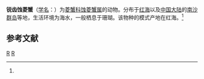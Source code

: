 {{Speciesbox
| taxon = Daldorfia acuta
| binomial_authority = (Klunzinger, 1906)<ref name='id11613'>{{cite web| url =http://www.bioinfo.cn/db05/BjdwSpecies.php?action=view&id=11613| title =锐齿蚀菱蟹| work =《中国动物物种编目数据库》| publisher =中国科学院微生物研究所| author =中国科学院动物研究所| accessdate =2009-04-28| deadurl =yes| archiveurl =https://web.archive.org/web/20131203122335/http://www.bioinfo.cn/db05/BjdwSpecies.php?action=view| archivedate =2013-12-03}}</ref>
}}

'''锐齿蚀菱蟹'''（[[学名|学名]]：{{lang|la|''Daldorfia acuta''}}）为[[菱蟹科|菱蟹科]][[蚀菱蟹属|蚀菱蟹属]]的动物。分布于[[红海|红海]]以及[[中国大陆|中国大陆]]的[[南沙群岛|南沙群岛]]等地，生活环境为海水，一般栖息于珊瑚。该物种的模式产地在红海。<ref name='id11613'/>

== 参考文献 ==
{{reflist}}

{{螃蟹小作品}}

{{Taxonbar}}
[[Category:1906年描述的动物|R]]
[[Category:蚀菱蟹属|R]]